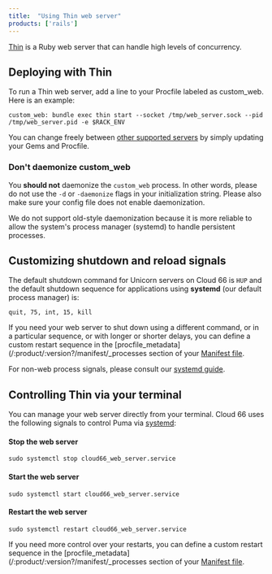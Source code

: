 ```yaml
---
title:  "Using Thin web server"
products: ['rails']
---
```


[Thin](https://github.com/macournoyer/thin) is a Ruby web server that can handle high levels of concurrency. 

## Deploying with Thin

To run a Thin web server, add a line to your Procfile labeled as custom_web. Here is an example:

```shell
custom_web: bundle exec thin start --socket /tmp/web_server.sock --pid /tmp/web_server.pid -e $RACK_ENV
```

You can change freely between [other supported servers](/:product/:version?/servers/custom-web-servers) by simply updating your Gems and Procfile.

### Don't daemonize custom_web

You **should not** daemonize the `custom_web` process. In other words, please do not use the `-d` or `-daemonize` flags in your initialization string. Please also make sure your config file does not enable daemonization.

We do not support old-style daemonization because it is more reliable to allow the system's process manager (systemd) to handle persistent processes.

## Customizing shutdown and reload signals

The default shutdown command for Unicorn servers on Cloud 66 is `HUP` and the default shutdown sequence for applications using **systemd** (our default process manager) is: 

```terminal
quit, 75, int, 15, kill
```

If you need your web server to shut down using a different command, or in a particular sequence, or with longer or shorter delays, you can define a custom restart sequence in the [procfile_metadata](/:product/:version?/manifest/_processes section of your [Manifest file](/:product/:version?/manifest/what-is-a-manifest-file).

For non-web process signals, please consult our [systemd guide](/:product/:version?/servers/systemd#process-signals).

## Controlling Thin via your terminal

You can manage your web server directly from your terminal. Cloud 66 uses the following signals to control Puma via [systemd](/:product/:version?/servers/systemd):

#### Stop the web server
```shell
sudo systemctl stop cloud66_web_server.service
```

#### Start the web server

```shell
sudo systemctl start cloud66_web_server.service
```

#### Restart the web server

```shell
sudo systemctl restart cloud66_web_server.service
```

If you need more control over your restarts, you can define a custom restart sequence in the [procfile_metadata](/:product/:version?/manifest/_processes section of your [Manifest file](/:product/:version?/manifest/what-is-a-manifest-file).

